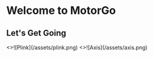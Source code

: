 
# Welcome to MotorGo

## Let's Get Going

<Cards>
  <Cards.Card title="MotorGo Plink" href="/docs/motorgo_plink_1/" arrow >
    <>![Plink](/assets/plink.png)</>
  </Cards.Card>
  <Cards.Card
    title="MotorGo Axis"
    href="/docs/motorgo_core_1/"
    arrow
  >
    <>![Axis](/assets/axis.png)</>
    </Cards.Card>
</Cards>
